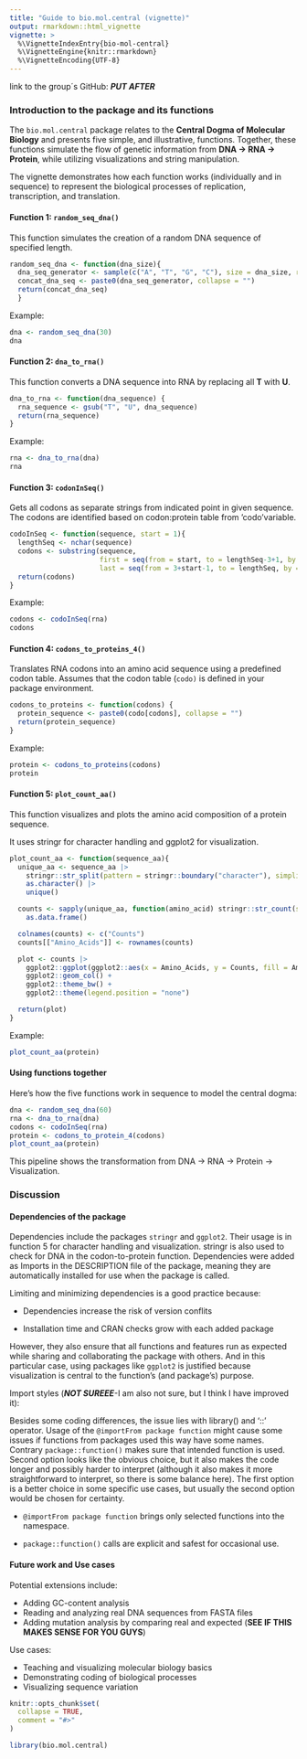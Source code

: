 ```yaml
---
title: "Guide to bio.mol.central (vignette)"
output: rmarkdown::html_vignette
vignette: >
  %\VignetteIndexEntry{bio-mol-central}
  %\VignetteEngine{knitr::rmarkdown}
  %\VignetteEncoding{UTF-8}
---
```


link to the group´s GitHub: ***PUT AFTER***

### Introduction to the package and its functions

The `bio.mol.central` package relates to the **Central Dogma of Molecular Biology** and presents five simple, and illustrative, functions. Together, these functions simulate the flow of genetic information from **DNA → RNA → Protein**, while utilizing visualizations and string manipulation.

The vignette demonstrates how each function works (individually and in sequence) to represent the biological processes of replication, transcription, and translation.

#### Function 1: `random_seq_dna()`

This function simulates the creation of a random DNA sequence of specified length.

```r
random_seq_dna <- function(dna_size){
  dna_seq_generator <- sample(c("A", "T", "G", "C"), size = dna_size, replace = TRUE)
  concat_dna_seq <- paste0(dna_seq_generator, collapse = "")
  return(concat_dna_seq)
  }
```

Example:

```r
dna <- random_seq_dna(30)
dna
```

#### Function 2: `dna_to_rna()`

This function converts a DNA sequence into RNA by replacing all **T** with **U**.

```r
dna_to_rna <- function(dna_sequence) {
  rna_sequence <- gsub("T", "U", dna_sequence)
  return(rna_sequence)
}
```

Example:

```r
rna <- dna_to_rna(dna)
rna
```

#### Function 3: `codonInSeq()`

Gets all codons as separate strings from indicated point in given sequence. The codons are identified based on codon:protein table from 'codo'variable.

```r
codoInSeq <- function(sequence, start = 1){
  lengthSeq <- nchar(sequence)
  codons <- substring(sequence,
                      first = seq(from = start, to = lengthSeq-3+1, by = 3),
                      last = seq(from = 3+start-1, to = lengthSeq, by = 3))
  return(codons)
}
```

Example:

```r
codons <- codoInSeq(rna)
codons
```

#### Function 4: `codons_to_proteins_4()`

Translates RNA codons into an amino acid sequence using a predefined codon table. Assumes that the codon table (`codo)` is defined in your package environment.

```r
codons_to_proteins <- function(codons) {
  protein_sequence <- paste0(codo[codons], collapse = "")
  return(protein_sequence)
}
```

Example:

```r
protein <- codons_to_proteins(codons)
protein
```

#### Function 5: `plot_count_aa()`

This function visualizes and plots the amino acid composition of a protein sequence.

It uses stringr for character handling and ggplot2 for visualization.

```r
plot_count_aa <- function(sequence_aa){
  unique_aa <- sequence_aa |>
    stringr::str_split(pattern = stringr::boundary("character"), simplify = TRUE) |>
    as.character() |>
    unique()

  counts <- sapply(unique_aa, function(amino_acid) stringr::str_count(string = sequence_aa, pattern =  amino_acid)) |>
    as.data.frame()

  colnames(counts) <- c("Counts")
  counts[["Amino_Acids"]] <- rownames(counts)

  plot <- counts |>
    ggplot2::ggplot(ggplot2::aes(x = Amino_Acids, y = Counts, fill = Amino_Acids)) +
    ggplot2::geom_col() +
    ggplot2::theme_bw() +
    ggplot2::theme(legend.position = "none")

  return(plot)
}
```

Example:

```r
plot_count_aa(protein)
```

#### Using functions together

Here’s how the five functions work in sequence to model the central dogma:

```r
dna <- random_seq_dna(60)
rna <- dna_to_rna(dna)
codons <- codoInSeq(rna)
protein <- codons_to_protein_4(codons)
plot_count_aa(protein)
```

This pipeline shows the transformation from DNA → RNA → Protein → Visualization.

### Discussion

#### Dependencies of the package

Dependencies include the packages `stringr` and `ggplot2`. Their usage is in function 5 for character handling and visualization. stringr is also used to check for DNA in the codon-to-protein function. Dependencies were added as Imports in the DESCRIPTION file of the package, meaning they are automatically installed for use when the package is called.

Limiting and minimizing dependencies is a good practice because:

-   Dependencies increase the risk of version conflits

-   Installation time and CRAN checks grow with each added package

However, they also ensure that all functions and features run as expected while sharing and collaborating the package with others. And in this particular case, using packages like `ggplot2` is justified because visualization is central to the function's (and package's) purpose.

Import styles (***NOT SUREEE***-I am also not sure, but I think I have improved it):

Besides some coding differences, the issue lies with library() and '::' operator. Usage of the `@importFrom package function` might cause some issues if functions from packages used this way have some names. Contrary `package::function()` makes sure that intended function is used. Second option looks like the obvious choice, but it also makes the code longer and possibly harder to interpret (although it also makes it  more straightforward to interpret, so there is some balance here). The first option is a better choice in some specific use cases, but usually the second option would be chosen for certainty.

-   `@importFrom package function` brings only selected functions into the namespace.

-   `package::function()` calls are explicit and safest for occasional use.

#### **Future work and Use cases**

Potential extensions include:

-   Adding GC-content analysis
-   Reading and analyzing real DNA sequences from FASTA files
-   Adding mutation analysis by comparing real and expected (**SEE IF THIS MAKES SENSE FOR YOU GUYS**)

Use cases:

-   Teaching and visualizing molecular biology basics
-   Demonstrating coding of biological processes
-   Visualizing sequence variation

```r
knitr::opts_chunk$set(
  collapse = TRUE,
  comment = "#>"
)
```

```r
library(bio.mol.central)
```
